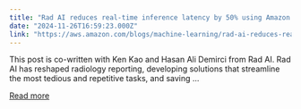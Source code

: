 ```yaml
---
title: "Rad AI reduces real-time inference latency by 50% using Amazon SageMaker"
date: "2024-11-26T16:59:23.000Z"
link: "https://aws.amazon.com/blogs/machine-learning/rad-ai-reduces-real-time-inference-latency-by-50-using-amazon-sagemaker/"
---
```


This post is co-written with Ken Kao and Hasan Ali Demirci from Rad AI. Rad AI has reshaped radiology reporting, developing solutions that streamline the most tedious and repetitive tasks, and saving ...

[Read more](https://aws.amazon.com/blogs/machine-learning/rad-ai-reduces-real-time-inference-latency-by-50-using-amazon-sagemaker/)

